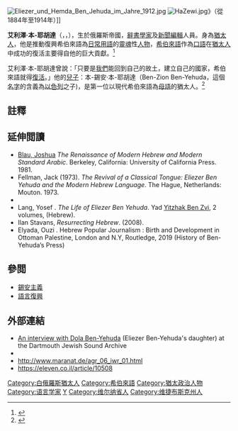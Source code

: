 {{Infobox Person
| name = 艾利澤·本-耶胡達<br>{{lang|ru|Ле́йзер-И́цхок Пе́рельман}}<br />אליעזר בן-יהודה
| image = BYwork.jpg
| caption =
| birth_date = 1858年1月7日
| birth_place = {{flag|Russian Empire}}{{link-ru|盧澤奇|Лужки (Шарковщинский район)}}（今[[白俄羅斯|白俄羅斯]]）
| death_date = {{death_date_and_age|1922|12|16|1858|7|7}}
| death_place = {{flag|Mandatory Palestine}}[[耶路撒冷|耶路撒冷]]
| other_names =
| known_for = 復興[[希伯来語|希伯来語]]為日常用語
| occupation =
}}
[[File:Eliezer_und_Hemda_Ben_Jehuda_im_Jahre_1912.jpg|thumb]]
[[File:HaZewi.jpg|thumb]]》（從1884年至1914年）]]

'''艾利澤·本-耶胡達'''（{{lang-he|אֱלִיעֶזֶר בֶּן־יְהוּדָה|Eliezer Ben-Yehuda}}，{{IPA-he|ɛli'ʕɛzeʁ bɛn jɛhu'da|pron}}，{{bd|1858年|1月7日|1922年|12月16日|catIdx=B}}），生於俄羅斯帝國，[[辭書學|辭書學家]]及[[新聞|新聞]][[編輯|編輯]]人員。身為[[猶太人|猶太人]]，他是推動復興希伯來語為[[日常|日常]][[語言|用語]]的[[靈魂|靈魂]]性[[人物|人物]]，[[希伯來語|希伯來語]]作為[[口語|口語]]在[[猶太人|猶太人]]中成功的復活主要得自他的巨大貢獻。<ref name="beyehuda">{{cite web|url=http://www.mfa.gov.il/MFA/MFAArchive/1990_1999/1998/7/Eliezer%20Ben-Yehuda-%20A%20Language%20Reborn|title=Eliezer Ben-Yehuda:A Language Reborn|author=Fellman, Jack|publisher=Israel Ministry of Foreign Affairs|accessdate=2010-03-21|archive-date=2021-01-10|archive-url=https://web.archive.org/web/20210110053602/http://mfa.gov.il/MFA/MFAArchive/1990_1999/1998/7/Eliezer%20Ben-Yehuda-%20A%20Language%20Reborn|dead-url=no}}</ref>

艾利澤·本-耶胡達曾說：「只要是[[我們|我們]]能回到自己的故土，建立自己的國家，希伯來語就得[[復活|復活]]。」他的[[兒子|兒子]]：本-錫安·本-耶胡達（Ben-Zion Ben-Yehuda，這個[[名字|名字]]的含義為[[以色列|以色列]]之子)，是第一位以現代希伯來語為[[母語|母語]]的猶太人。<ref name="haaretz1">{{cite web|url=http://www.haaretz.com/hasen/spages/1040214.html|title=Confessions of a polyglot|author=Balint, Benjamin|publisher=[[國土報|Haaretz]]|accessdate=2010-03-21|archive-date=2009-04-14|archive-url=https://web.archive.org/web/20090414120028/http://www.haaretz.com/hasen/spages/1040214.html|dead-url=no}}</ref>

== 註釋 ==
{{reflist}}

==延伸閲讀==
{{refbegin|2}}
*[[Joshua_Blau|Blau, Joshua]] ''The Renaissance of Modern Hebrew and Modern Standard Arabic''. Berkeley, California: University of California Press. 1981.
*Fellman, Jack (1973). ''The Revival of a Classical Tongue: Eliezer Ben Yehuda and the Modern Hebrew Language''.  The Hague, Netherlands: Mouton. 1973. {{ISBN|90-279-2495-3}}
* {{cite book |last=St. John| first = Robert |title = Tongue of the Prophets. The Life Story of Eliezer Ben Yehuda | year = 1952 | publisher = Doubleday & Company Inc. | place = Garden City, New York |url=https://archive.org/details/tongueoftheproph001031mbp|isbn=0-8371-2631-2|author-link=Robert William St. John}}
*Lang, Yosef . ''The Life of Eliezer Ben Yehuda''. Yad [[Yitzhak_Ben_Zvi|Yitzhak Ben Zvi]], 2 volumes, (Hebrew).
*Ilan Stavans, ''Resurrecting Hebrew''. (2008).
*Elyada, Ouzi . Hebrew Popular Journalism : Birth and Development in Ottoman Palestine, London and N.Y, Routledge, 2019 (History of Ben-Yehuda’s Press)
{{refend}}

== 參閲 ==
* [[錫安主義|錫安主義]]
* [[語言復興|語言復興]]

== 外部連結 ==
{{Commonscat|Eliezer Ben-Yehuda}}
* [http://www.dartmouth.edu/~djsa/list_album_songs.php?albumId=395 An interview with Dola Ben-Yehuda] (Eliezer Ben-Yehuda's daughter) at the Dartmouth Jewish Sound Archive {{en icon}}
* [https://web.archive.org/web/20111117054843/http://www.ijc.ru/ben.html {{lang|ru|Отец современного иврита}}] {{ru icon}}
* http://www.maranat.de/agr_06_iwr_01.html {{Wayback|url=http://www.maranat.de/agr_06_iwr_01.html |date=20190616130035 }} {{ru icon}}
* https://eleven.co.il/article/10508 {{Wayback|url=https://eleven.co.il/article/10508 |date=20171115015109 }} {{ru icon}}

{{Authority control}}

[[Category:白俄羅斯猶太人|Category:白俄羅斯猶太人]]
[[Category:希伯來語|Category:希伯來語]]
[[Category:猶太政治人物|Category:猶太政治人物]]
[[Category:语言学家|Category:语言学家]]
[[Category:巴黎大學校友|Y]]
[[Category:维尔纳省人|Category:维尔纳省人]]
[[Category:维捷布斯克州人|Category:维捷布斯克州人]]
